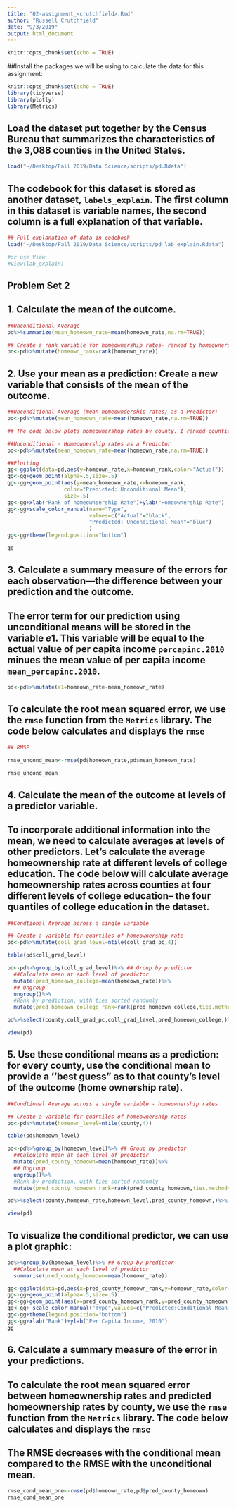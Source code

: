 ```yaml
---
title: "02-assignment_<crutchfield>.Rmd"
author: "Russell Crutchfield"
date: "9/3/2019"
output: html_document
---
```


```r
knitr::opts_chunk$set(echo = TRUE)
```

##Install the packages we will be using to calculate the data for this assignment:
```r
knitr::opts_chunk$set(echo = TRUE)
library(tidyverse)
library(plotly)
library(Metrics)

```

## Load the dataset put together by the Census Bureau that summarizes the characteristics of the 3,088 counties in the United States.
```r
load("~/Desktop/Fall 2019/Data Science/scripts/pd.Rdata")

```

## The codebook for this dataset is stored as another dataset, `labels_explain`. The first column in this dataset is variable names, the second column is a full explanation of that variable. 
```r

## Full explanation of data in codebook
load("~/Desktop/Fall 2019/Data Science/scripts/pd_lab_explain.Rdata")

#or use View
#View(lab_explain)

```


## Problem Set 2


## 1.  Calculate the mean of the outcome.
```r
##Unconditional Average
pd%>%summarize(mean_homeown_rate=mean(homeown_rate,na.rm=TRUE))

```

```r
## Create a rank variable for homeownership rates- ranked by homeownership rate - called homeown_rank (we will need this for the data visual in question 2.) 
pd<-pd%>%mutate(homeown_rank=rank(homeown_rate))

```



## 2. Use your mean as a prediction: Create a new variable that consists of the mean of the outcome.
```r
##Unconditional Average (mean homeowndership rates) as a Predictor:
pd<-pd%>%mutate(mean_homeown_rate=mean(homeown_rate,na.rm=TRUE))

```

```r
## The code below plots homeownershup rates by county. I ranked counties above by homeownership rate.

##Unconditional - Homeownership rates as a Predictor
pd<-pd%>%mutate(mean_homeown_rate=mean(homeown_rate,na.rm=TRUE))

##Plotting
gg<-ggplot(data=pd,aes(y=homeown_rate,x=homeown_rank,color="Actual"))
gg<-gg+geom_point(alpha=.5,size=.5)
gg<-gg+geom_point(aes(y=mean_homeown_rate,x=homeown_rank,
                  color="Predicted: Unconditional Mean"),
                  size=.5)
gg<-gg+xlab("Rank of homeownsership Rate")+ylab("Homeownership Rate")
gg<-gg+scale_color_manual(name="Type",
                          values=c("Actual"="black",
                          "Predicted: Unconditional Mean"="blue")
                          )
gg<-gg+theme(legend.position="bottom")

gg

```


## 3. Calculate a summary measure of the errors for each observation—the difference between your prediction and the outcome.
## The error term for our prediction using unconditional means will be stored in the variable $e1$. This variable will be equal to the actual value of per capita income `percapinc.2010` minues the mean value of per capita income `mean_percapinc.2010`.

```r
pd<-pd%>%mutate(e1=homeown_rate-mean_homeown_rate)

```
## To calculate the root mean squared error, we use the `rmse` function from the `Metrics` library. The code below calculates and displays the `rmse`
```r
## RMSE

rmse_uncond_mean<-rmse(pd$homeown_rate,pd$mean_homeown_rate)

rmse_uncond_mean

```


## 4. Calculate the mean of the outcome at levels of a predictor variable.
## To incorporate additional information into the mean, we need to calculate averages at levels of other predictors. Let's calculate the average homeownership rate at different levels of college education. The code below will calculate average homeownership rates across counties at four different levels of college education-- the four quantiles of college education in the dataset. 
```r
##Condtional Average across a single variable

## Create a variable for quartiles of homeownership rate
pd<-pd%>%mutate(coll_grad_level=ntile(coll_grad_pc,4))

table(pd$coll_grad_level)

pd<-pd%>%group_by(coll_grad_level)%>% ## Group by predictor
  ##Calculate mean at each level of predictor
  mutate(pred_homeown_college=mean(homeown_rate))%>% 
  ## Ungroup
  ungroup()%>% 
  #Rank by prediction, with ties sorted randomly
  mutate(pred_homeown_college_rank=rank(pred_homeown_college,ties.method="random"))

pd%>%select(county,coll_grad_pc,coll_grad_level,pred_homeown_college,)%>%

view(pd)
```


## 5. Use these conditional means as a prediction: for every county, use the conditional mean to provide a ‘’best guess” as to that county’s level of the outcome (home ownership rate). 
```r

##Condtional Average across a single variable - homeownership rates

## Create a variable for quartiles of homeownership rates
pd<-pd%>%mutate(homeown_level=ntile(county,4))

table(pd$homeown_level)

pd<-pd%>%group_by(homeown_level)%>% ## Group by predictor
  ##Calculate mean at each level of predictor
  mutate(pred_county_homeown=mean(homeown_rate))%>% 
  ## Ungroup
  ungroup()%>% 
  #Rank by prediction, with ties sorted randomly
  mutate(pred_county_homeown_rank=rank(pred_county_homeown,ties.method="random"))

pd%>%select(county,homeown_rate,homeown_level,pred_county_homeown,)%>%

view(pd)
```

## To visualize the conditional predictor, we can use a plot graphic: 

```r
pd%>%group_by(homeown_level)%>% ## Group by predictor
  ##Calculate mean at each level of predictor
  summarise(pred_county_homeown=mean(homeown_rate))

gg<-ggplot(data=pd,aes(x=pred_county_homeown_rank,y=homeown_rate,color="Actual"))
gg<-gg+geom_point(alpha=.5,size=.5)
gg<-gg+geom_point(aes(x=pred_county_homeown_rank,y=pred_county_homeown,color="Predicted:Conditional Mean, 1 var"))
gg<-gg+ scale_color_manual("Type",values=c("Predicted:Conditional Mean, 1 var"="red","Actual"="black"))
gg<-gg+theme(legend.position="bottom")
gg<-gg+xlab("Rank")+ylab("Per Capita Income, 2010")
gg

```


## 6. Calculate a summary measure of the error in your predictions. 
## To calculate the root mean squared error between homeownership rates and predicted homeownership rates by county, we use the `rmse` function from the `Metrics` library. The code below calculates and displays the `rmse`
## The RMSE decreases with the conditional mean compared to the RMSE with the unconditional mean.
```r
rmse_cond_mean_one<-rmse(pd$homeown_rate,pd$pred_county_homeown)
rmse_cond_mean_one

```







